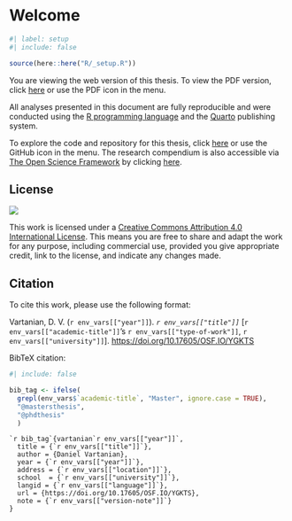 <!-- %:::% index begin %:::% -->
# Welcome {.unnumbered}

```r
#| label: setup
#| include: false

source(here::here("R/_setup.R"))
```

You are viewing the web version of this thesis. To view the PDF version, click [here](index.pdf){target="_blank"} or use the PDF icon in the menu.

All analyses presented in this document are fully reproducible and were conducted using the [R programming language](https://www.r-project.org/){target="_blank"} and the [Quarto](https://quarto.org/){target="_blank"} publishing system.

To explore the code and repository for this thesis, click [here](https://github.com/danielvartan/mastersthesis){target="_blank"} or use the GitHub icon in the menu. The research compendium is also accessible via [The Open Science Framework](https://osf.io/) by clicking [here](https://doi.org/10.17605/OSF.IO/YGKTS){target="_blank"}.

## License

[![](https://img.shields.io/badge/License-CC_BY_4.0-lightgrey.svg)](https://creativecommons.org/licenses/by/4.0/){fig-align="left"}

This work is licensed under a [Creative Commons Attribution 4.0 International License](https://creativecommons.org/licenses/by/4.0/){target="_blank"}. This means you are free to share and adapt the work for any purpose, including commercial use, provided you give appropriate credit, link to the license, and indicate any changes made.

## Citation

To cite this work, please use the following format:

Vartanian, D. V. (`r env_vars[["year"]]`). _`r env_vars[["title"]]`_ [`r env_vars[["academic-title"]]`'s `r env_vars[["type-of-work"]]`, `r env_vars[["university"]]`]. [https://doi.org/10.17605/OSF.IO/YGKTS](https://doi.org/10.17605/OSF.IO/YGKTS){target="_blank"}

BibTeX citation:

```r
#| include: false

bib_tag <- ifelse(
  grepl(env_vars$`academic-title`, "Master", ignore.case = TRUE), 
  "@mastersthesis", 
  "@phdthesis"
  )
```

```
`r bib_tag`{vartanian`r env_vars[["year"]]`,
  title = {`r env_vars[["title"]]`},
  author = {Daniel Vartanian},
  year = {`r env_vars[["year"]]`},
  address = {`r env_vars[["location"]]`},
  school  = {`r env_vars[["university"]]`},
  langid = {`r env_vars[["language"]]`},
  url = {https://doi.org/10.17605/OSF.IO/YGKTS},
  note = {`r env_vars[["version-note"]]`}
}
```
<!-- %:::% index end %:::% -->
